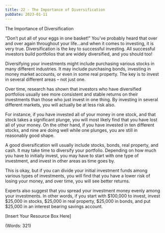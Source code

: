 ```yaml
---
title: 22 - The Importance of Diversification
pubDate: 2023-01-11
---
```


The Importance of Diversification


“Don’t put all of your eggs in one basket!” You’ve probably heard that over and over again throughout your life…and when it comes to investing, it is very true. Diversification is the key to successful investing. All successful investors build portfolios that are widely diversified, and you should too!

Diversifying your investments might include purchasing various stocks in many different industries. It may include purchasing bonds, investing in money market accounts, or even in some real property. The key is to invest in several different areas – not just one.

Over time, research has shown that investors who have diversified portfolios usually see more consistent and stable returns on their investments than those who just invest in one thing. By investing in several different markets, you will actually be at less risk also.

For instance, if you have invested all of your money in one stock, and that stock takes a significant plunge, you will most likely find that you have lost all of your money. On the other hand, if you have invested in ten different stocks, and nine are doing well while one plunges, you are still in reasonably good shape.

A good diversification will usually include stocks, bonds, real property, and cash. It may take time to diversify your portfolio. Depending on how much you have to initially invest, you may have to start with one type of investment, and invest in other areas as time goes by.

This is okay, but if you can divide your initial investment funds among various types of investments, you will find that you have a lower risk of losing your money, and over time, you will see better returns.

Experts also suggest that you spread your investment money evenly among your investments. In other words, if you start with $100,000 to invest, invest $25,000 in stocks, $25,000 in real property, $25,000 in bonds, and put $25,000 in an interest bearing savings account.


[Insert Your Resource Box Here]

(Words: 321)